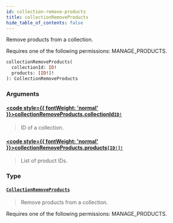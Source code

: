 ```yaml
---
id: collection-remove-products
title: collectionRemoveProducts
hide_table_of_contents: false
---
```








Remove products from a collection. 

Requires one of the following permissions: MANAGE_PRODUCTS.

```graphql
collectionRemoveProducts(
  collectionId: ID!
  products: [ID!]!
): CollectionRemoveProducts
```


### Arguments

#### [<code style={{ fontWeight: 'normal' }}>collectionRemoveProducts.<b>collectionId</b></code>](#)<Bullet />[`ID!`](../../../developer/api-reference/scalars/id) <Badge class="secondary" text="non-null"/> <Badge class="secondary" text="scalar"/>
> ID of a collection.
> 

#### [<code style={{ fontWeight: 'normal' }}>collectionRemoveProducts.<b>products</b></code>](#)<Bullet />[`[ID!]!`](../../../developer/api-reference/scalars/id) <Badge class="secondary" text="non-null"/> <Badge class="secondary" text="scalar"/>
> List of product IDs.
> 

### Type

#### [`CollectionRemoveProducts`](../../../developer/api-reference/objects/collection-remove-products) <Badge class="secondary" text="object"/>
> Remove products from a collection. 

Requires one of the following permissions: MANAGE_PRODUCTS.
> 





